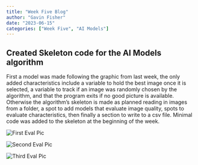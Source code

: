```yaml
---
title: "Week Five Blog"
author: "Gavin Fisher"
date: "2023-06-15"
categories: ["Week Five", "AI Models"]
---
```


## Created Skeleton code for the AI Models algorithm

First a model was made following the graphic from last week, the only added characteristics include a variable to hold the best image once it is selected, a variable to track if an image was randomly chosen by the algorithm, and that the program exits if no good picture is available. Otherwise the algorithm's skeleton is made as planned reading in images from a folder, a spot to add models that evaluate image quality, spots to evaluate characteristics, then finally a section to write to a csv file. Minimal code was added to the skeleton at the beginning of the week.

![](eval_skel1.png "First Eval Pic")

![](eval_skel2.png "Second Eval Pic")

![](eval_skel3.png "Third Eval Pic")



